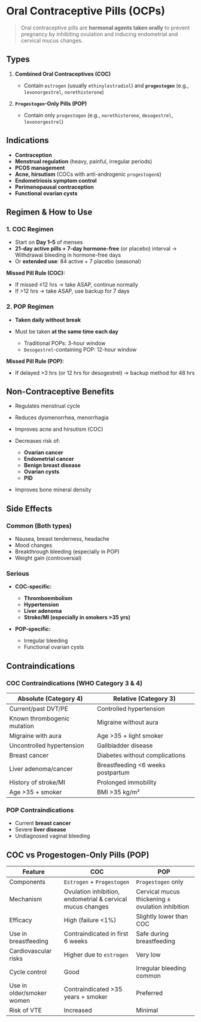 # Oral Contraceptive Pills (OCPs)

> Oral contraceptive pills are **hormonal agents taken orally** to prevent pregnancy by inhibiting ovulation and inducing endometrial and cervical mucus changes.

## Types

1. **Combined Oral Contraceptives (COC)**

   - Contain `estrogen` (usually `ethinylestradiol`) and **`progestogen`** (e.g., `levonorgestrel`, `norethisterone`)

2. **`Progestogen`-Only Pills (POP)**

   - Contain only `progestogen` (e.g., `norethisterone`, `desogestrel`, `levonorgestrel`)

## Indications

- **Contraception**
- **Menstrual regulation** (heavy, painful, irregular periods)
- **PCOS management**
- **Acne, hirsutism** (COCs with anti-androgenic `progestogen`s)
- **Endometriosis symptom control**
- **Perimenopausal contraception**
- **Functional ovarian cysts**

## Regimen & How to Use

### 1. COC Regimen

- Start on **Day 1–5** of menses
- **21-day active pills + 7-day hormone-free** (or placebo) interval
  → Withdrawal bleeding in hormone-free days
- Or **extended use**: 84 active + 7 placebo (seasonal)

**Missed Pill Rule (COC):**

- If missed ≤12 hrs → take ASAP, continue normally
- If >12 hrs → take ASAP, use backup for 7 days

### 2. POP Regimen

- **Taken daily without break**
- Must be taken **at the same time each day**

  - Traditional POPs: 3-hour window
  - `Desogestrel`-containing POP: 12-hour window

**Missed Pill Rule (POP):**

- If delayed >3 hrs (or 12 hrs for desogestrel) → backup method for 48 hrs

## Non-Contraceptive Benefits

- Regulates menstrual cycle
- Reduces dysmenorrhea, menorrhagia
- Improves acne and hirsutism (COC)
- Decreases risk of:

  - **Ovarian cancer**
  - **Endometrial cancer**
  - **Benign breast disease**
  - **Ovarian cysts**
  - **PID**

- Improves bone mineral density

## Side Effects

### Common (Both types)

- Nausea, breast tenderness, headache
- Mood changes
- Breakthrough bleeding (especially in POP)
- Weight gain (controversial)

### Serious

- **COC-specific:**

  - **Thromboembolism**
  - **Hypertension**
  - **Liver adenoma**
  - **Stroke/MI (especially in smokers >35 yrs)**

- **POP-specific:**

  - Irregular bleeding
  - Functional ovarian cysts

## Contraindications

### COC Contraindications (WHO Category 3 & 4)

| Absolute (Category 4)       | Relative (Category 3)              |
| --------------------------- | ---------------------------------- |
| Current/past DVT/PE         | Controlled hypertension            |
| Known thrombogenic mutation | Migraine without aura              |
| Migraine with aura          | Age >35 + light smoker             |
| Uncontrolled hypertension   | Gallbladder disease                |
| Breast cancer               | Diabetes without complications     |
| Liver adenoma/cancer        | Breastfeeding \<6 weeks postpartum |
| History of stroke/MI        | Prolonged immobility               |
| Age >35 + smoker            | BMI >35 kg/m²                      |

### POP Contraindications

- Current **breast cancer**
- Severe **liver disease**
- Undiagnosed vaginal bleeding

## COC vs Progestogen-Only Pills (POP)

| Feature                   | COC                                                        | POP                                              |
| ------------------------- | ---------------------------------------------------------- | ------------------------------------------------ |
| Components                | `Estrogen` + `Progestogen`                                 | `Progestogen` only                               |
| Mechanism                 | Ovulation inhibition, endometrial & cervical mucus changes | Cervical mucus thickening ± ovulation inhibition |
| Efficacy                  | High (failure \<1%)                                        | Slightly lower than COC                          |
| Use in breastfeeding      | Contraindicated in first 6 weeks                           | Safe during breastfeeding                        |
| Cardiovascular risks      | Higher due to `estrogen`                                   | Very low                                         |
| Cycle control             | Good                                                       | Irregular bleeding common                        |
| Use in older/smoker women | Contraindicated >35 years + smoker                         | Preferred                                        |
| Risk of VTE               | Increased                                                  | Minimal                                          |

